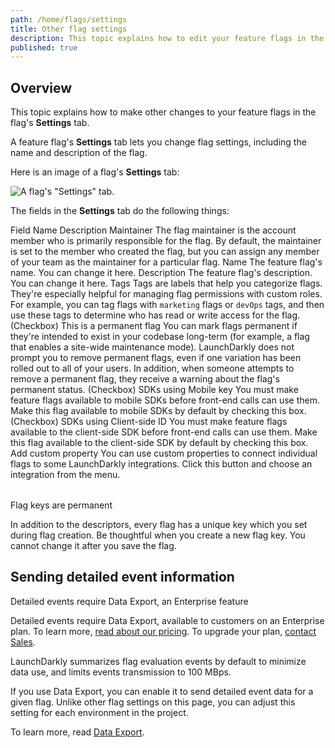 ```yaml
---
path: /home/flags/settings
title: Other flag settings
description: This topic explains how to edit your feature flags in the flag's Settings tab. A feature flag's Settings tab lets you change flag settings, including the name and description of the flag.
published: true
---
```


## Overview

This topic explains how to make other changes to your feature flags in the flag's **Settings** tab.

A feature flag's **Settings** tab lets you change flag settings, including the name and description of the flag.

Here is an image of a flag's **Settings** tab:

![A flag's "Settings" tab.](flag-settings.png)


The fields in the **Settings** tab do the following things:

<Table>
  <TableHeader>
    <TableHeadCell>Field Name</TableHeadCell>
    <TableHeadCell>Description</TableHeadCell>
  </TableHeader>
  <TableBody>
    <TableRow>
      <TableCell>Maintainer</TableCell>
      <TableCell>
        The flag maintainer is the account member who is primarily responsible for the flag. By default, the maintainer is
        set to the member who created the flag, but you can assign any member of your team as the maintainer for a
        particular flag.
      </TableCell>
    </TableRow>
    <TableRow>
      <TableCell>Name</TableCell>
      <TableCell>The feature flag's name. You can change it here.</TableCell>
    </TableRow>
    <TableRow>
      <TableCell>Description</TableCell>
      <TableCell>The feature flag's description. You can change it here.</TableCell>
    </TableRow>
    <TableRow>
      <TableCell>Tags</TableCell>
      <TableCell>
        Tags are labels that help you categorize flags. They're especially helpful for managing flag permissions with
        custom roles. For example, you can tag flags with <code>marketing</code> flags or <code>devOps</code> tags, and
        then use these tags to determine who has read or write access for the flag.
      </TableCell>
    </TableRow>
    <TableRow>
      <TableCell>(Checkbox) This is a permanent flag</TableCell>
      <TableCell>
        You can mark flags permanent if they're intended to exist in your codebase long-term (for example, a flag that enables a site-wide maintenance mode). LaunchDarkly does not prompt you to remove permanent flags, even if one variation has been rolled out to all of your users. In addition, when someone attempts to remove a permanent flag, they receive a warning about the flag's permanent status.
      </TableCell>
    </TableRow>
    <TableRow>
      <TableCell>(Checkbox) SDKs using Mobile key</TableCell>
      <TableCell>
        You must make feature flags available to mobile SDKs before front-end calls can use them. Make this flag available to mobile SDKs by default by checking this box.
      </TableCell>
    </TableRow>
    <TableRow>
      <TableCell>(Checkbox) SDKs using Client-side ID</TableCell>
      <TableCell>
        You must make feature flags available to the client-side SDK before front-end calls can use them. Make this flag available to the client-side SDK by default by checking this box.
      </TableCell>
    </TableRow>
    <TableRow>
      <TableCell>Add custom property</TableCell>
      <TableCell>
      You can use custom properties to connect individual flags to some LaunchDarkly integrations. Click this button and choose an integration from the menu.
      </TableCell>
    </TableRow>
  </TableBody>
</Table>

<Callout intent="info">
  <CalloutTitle>Flag keys are permanent</CalloutTitle>
  <CalloutDescription>

In addition to the descriptors, every flag has a unique key which you set during flag creation. Be thoughtful when you create a new flag key. You cannot change it after you save the flag.

  </CalloutDescription>
</Callout>

## Sending detailed event information

<Callout intent="primary">
<CalloutTitle>Detailed events require Data Export, an Enterprise feature</CalloutTitle>
<CalloutDescription>

Detailed events require Data Export, available to customers on an Enterprise plan. To learn more, [read about our pricing](https://launchdarkly.com/pricing/). To upgrade your plan, [contact Sales](https://launchdarkly.com/contact-sales/).

</CalloutDescription>
</Callout>

LaunchDarkly summarizes flag evaluation events by default to minimize data use, and limits events transmission to 100 MBps.

If you use Data Export, you can enable it to send detailed event data for a given flag. Unlike other flag settings on this page, you can adjust this setting for each environment in the project.

To learn more, read [Data Export](/home/data-export).

